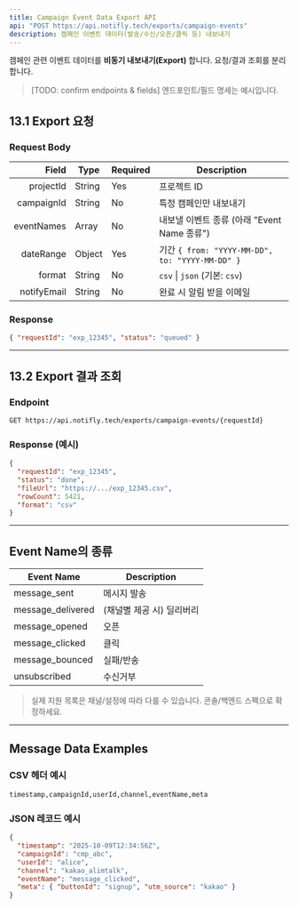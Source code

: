 ```yaml
---
title: Campaign Event Data Export API
api: "POST https://api.notifly.tech/exports/campaign-events"
description: 캠페인 이벤트 데이터(발송/수신/오픈/클릭 등) 내보내기
---
```


캠페인 관련 이벤트 데이터를 **비동기 내보내기(Export)** 합니다. 요청/결과 조회를 분리합니다.

> [TODO: confirm endpoints & fields] 엔드포인트/필드 명세는 예시입니다.

## 13.1 Export 요청

### Request Body

| Field         | Type   | Required | Description                                   |
|--------------:|--------|----------|-----------------------------------------------|
| projectId     | String | Yes      | 프로젝트 ID                                   |
| campaignId    | String | No       | 특정 캠페인만 내보내기                        |
| eventNames    | Array  | No       | 내보낼 이벤트 종류 (아래 "Event Name 종류")    |
| dateRange     | Object | Yes      | 기간 `{ from: "YYYY-MM-DD", to: "YYYY-MM-DD" }` |
| format        | String | No       | `csv` \| `json` (기본: `csv`)                  |
| notifyEmail   | String | No       | 완료 시 알림 받을 이메일                       |

### Response

```json
{ "requestId": "exp_12345", "status": "queued" }
```

---

## 13.2 Export 결과 조회

### Endpoint

`GET https://api.notifly.tech/exports/campaign-events/{requestId}`

### Response (예시)

```json
{
  "requestId": "exp_12345",
  "status": "done",
  "fileUrl": "https://.../exp_12345.csv",
  "rowCount": 5421,
  "format": "csv"
}
```

---

## Event Name의 종류

| Event Name         | Description             |
|--------------------|-------------------------|
| message_sent       | 메시지 발송             |
| message_delivered  | (채널별 제공 시) 딜리버리|
| message_opened     | 오픈                    |
| message_clicked    | 클릭                    |
| message_bounced    | 실패/반송               |
| unsubscribed       | 수신거부                |

> 실제 지원 목록은 채널/설정에 따라 다를 수 있습니다. 콘솔/백엔드 스펙으로 확정하세요.

---

## Message Data Examples

### CSV 헤더 예시
```csv
timestamp,campaignId,userId,channel,eventName,meta
```

### JSON 레코드 예시
```json
{
  "timestamp": "2025-10-09T12:34:56Z",
  "campaignId": "cmp_abc",
  "userId": "alice",
  "channel": "kakao_alimtalk",
  "eventName": "message_clicked",
  "meta": { "buttonId": "signup", "utm_source": "kakao" }
}
```

